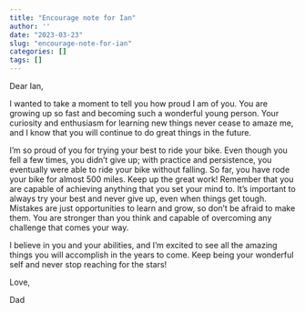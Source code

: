 ```yaml
---
title: "Encourage note for Ian"
author: ''
date: "2023-03-23"
slug: "encourage-note-for-ian"
categories: []
tags: []
---
```

Dear Ian,

I wanted to take a moment to tell you how proud I am of you. You are growing up so fast and becoming such a wonderful young person. Your curiosity and enthusiasm for learning new things never cease to amaze me, and I know that you will continue to do great things in the future.

I'm so proud of you for trying your best to ride your bike. Even though you fell a few times, you didn't give up; with practice and persistence, you eventually were able to ride your bike without falling. So far, you have rode your bike for almost 500 miles. Keep up the great work! Remember that you are capable of achieving anything that you set your mind to. It's important to always try your best and never give up, even when things get tough. Mistakes are just opportunities to learn and grow, so don't be afraid to make them. You are stronger than you think and capable of overcoming any challenge that comes your way.

I believe in you and your abilities, and I'm excited to see all the amazing things you will accomplish in the years to come. Keep being your wonderful self and never stop reaching for the stars!

Love,

Dad